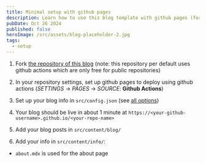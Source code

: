 ```yaml
---
title: Minimal setup with github pages
description: Learn how to use this blog template with github pages (for free, with no coding required)
pubDate: Oct 26 2024
published: false
heroImage: /src/assets/blog-placeholder-2.jpg
tags:
  - setup
---
```


1. Fork [the repository of this blog](https://github.com/flo-bit/blog-template) (note: this repository per default uses github actions which are only free for public repositories)

2. In your repository settings, set up github pages to deploy using github actions (*SETTINGS* -> *PAGES* -> *SOURCE*: **Github Actions**)

3. Set up your blog info in `src/config.json` (see [all options](../configuring-the-blog))

4. Your blog should be live in about 1 minute at `https://<your-github-username>.github.io/<your-repo-name>`

5. Add your blog posts in `src/content/blog/`

6. Add your info in `src/content/info/`:

- `about.mdx` is used for the about page
